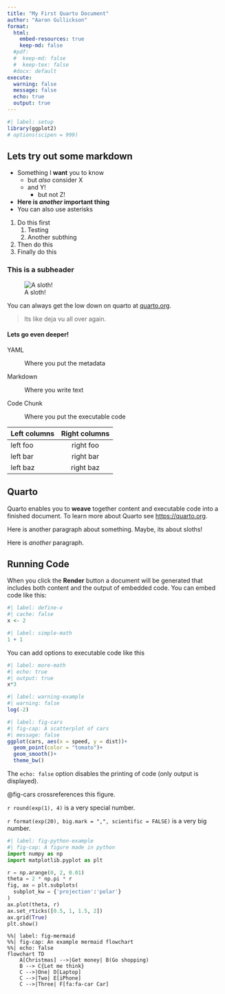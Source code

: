 ```yaml
---
title: "My First Quarto Document"
author: "Aaron Gullickson"
format: 
  html:
    embed-resources: true
    keep-md: false
  #pdf: 
  #  keep-md: false
  #  keep-tex: false
  #docx: default
execute:
  warning: false
  message: false
  echo: true
  output: true
---
```


```r
#| label: setup
library(ggplot2)
# options(scipen = 999)
```

## Lets try out some markdown

-   Something I **want** you to know
    -   but *also* consider X
    -   and Y!
        -   but not Z!
-   **Here is *another* important thing**
-   You can also use asterisks

1.  Do this first
    1.  Testing
    2.  Another subthing
2.  Then do this
3.  Finally do this

### This is a subheader

![A sloth!](resources/images/sloth1.png)

You can always get the low down on quarto at [quarto.org](https://quarto.org).

> Its like deja vu all over again.

#### Lets go even deeper!

YAML

:   Where you put the metadata

Markdown

:   Where you write text

Code Chunk

:   Where you put the executable code

| Left columns | Right columns |
|--------------|:-------------:|
| left foo     |   right foo   |
| left bar     |   right bar   |
| left baz     |   right baz   |

## Quarto

Quarto enables you to <b>weave</b> together content and executable code into a finished document. To learn more about Quarto see <https://quarto.org>.

Here is another paragraph about something. Maybe, its about sloths! 
<!-- TODO: make this paragraph about sloths -->

Here is *another* paragraph.

## Running Code

When you click the **Render** button a document will be generated that includes both content and the output of embedded code. You can embed code like this:

```r
#| label: define-x
#| cache: false
x <- 2
```

```r
#| label: simple-math
1 + 1
```

You can add options to executable code like this

```r
#| label: more-math
#| echo: true
#| output: true
x*3
```

```r
#| label: warning-example
#| warning: false
log(-2)
```

```r
#| label: fig-cars
#| fig-cap: A scatterplot of cars
#| message: false
ggplot(cars, aes(x = speed, y = dist))+
  geom_point(color = "tomato")+
  geom_smooth()+
  theme_bw()
```

The `echo: false` option disables the printing of code (only output is displayed).

@fig-cars crossreferences this figure.

<!-- TODO: Talk about inline code -->

`r round(exp(1), 4)` is a very special number.

`r format(exp(20), big.mark = ",", scientific = FALSE)` is a very big number.

```python
#| label: fig-python-example
#| fig-cap: A figure made in python
import numpy as np
import matplotlib.pyplot as plt

r = np.arange(0, 2, 0.01)
theta = 2 * np.pi * r
fig, ax = plt.subplots(
  subplot_kw = {'projection':'polar'} 
)
ax.plot(theta, r)
ax.set_rticks([0.5, 1, 1.5, 2])
ax.grid(True)
plt.show()
```

```mermaid
%%| label: fig-mermaid
%%| fig-cap: An example mermaid flowchart
%%| echo: false
flowchart TD
    A[Christmas] -->|Get money| B(Go shopping)
    B --> C{Let me think}
    C -->|One| D[Laptop]
    C -->|Two| E[iPhone]
    C -->|Three| F[fa:fa-car Car]
```
